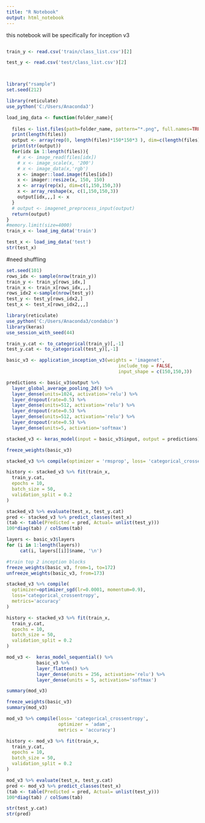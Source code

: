 ---
title: "R Notebook"
output: html_notebook
---

this notebook will be specifically for inception v3


```{r}
```


```{r}
train_y <- read.csv('train/class_list.csv')[2]

test_y <- read.csv('test/class_list.csv')[2]



library("rsample")
set.seed(212)

library(reticulate)
use_python('C:/Users/Anaconda3')

load_img_data <- function(folder_name){
  
  files <- list.files(path=folder_name, pattern="*.png", full.names=TRUE, recursive=FALSE)
  print(length(files))
  output <- array(rep(0, length(files)*150*150*3 ), dim=c(length(files),150,150,3))
  print(str(output))
  for(idx in 1:length(files)){
    # x <- image_read(files[idx])
    # x <- image_scale(x, '200')
    # x <- image_data(x,'rgb')
    x <- imager::load.image(files[idx])
    x <- imager::resize(x, 150, 150)
    x <- array(rep(x), dim=c(1,150,150,3))
    x <- array_reshape(x, c(1,150,150,3))
    output[idx,,,] <- x
  }
  # output <- imagenet_preprocess_input(output)
  return(output)
}
#memory.limit(size=4000)
train_x <- load_img_data('train')

test_x <- load_img_data('test')
str(test_x)
```



#need shuffling
```{r}
set.seed(101)
rows_idx <- sample(nrow(train_y))
train_y <- train_y[rows_idx,]
train_x <- train_x[rows_idx,,,]
rows_idx2 <-sample(nrow(test_y))
test_y <- test_y[rows_idx2,]
test_x <- test_x[rows_idx2,,,]
```





```{r}
library(reticulate)
use_python('C:/Users/Anaconda3/condabin') 
library(keras)
use_session_with_seed(44)

train_y.cat <- to_categorical(train_y)[,-1]
test_y.cat <- to_categorical(test_y)[,-1]

```



```{r}
basic_v3 <- application_inception_v3(weights = 'imagenet',
                                         include_top = FALSE,
                                         input_shape = c(150,150,3))
```



```{r}
predictions <- basic_v3$output %>%
  layer_global_average_pooling_2d() %>%
  layer_dense(units=1024, activation='relu') %>%
  layer_dropout(rate=0.5) %>%
  layer_dense(units=512, activation='relu') %>%
  layer_dropout(rate=0.5) %>%
  layer_dense(units=512, activation='relu') %>%
  layer_dropout(rate=0.5) %>%
  layer_dense(units=5, activation='softmax')

stacked_v3 <- keras_model(input = basic_v3$input, output = predictions)

freeze_weights(basic_v3)

```



```{r}
stacked_v3 %>% compile(optimizer = 'rmsprop', loss= 'categorical_crossentropy', metrics='accuracy')
```


```{r}
history <- stacked_v3 %>% fit(train_x,
  train_y.cat,
  epochs = 10,
  batch_size = 50,
  validation_split = 0.2
)
```





```{r}
stacked_v3 %>% evaluate(test_x, test_y.cat)
pred <- stacked_v3 %>% predict_classes(test_x)
(tab <- table(Predicted = pred, Actual= unlist(test_y)))
100*diag(tab) / colSums(tab)
```


```{r}
layers <- basic_v3$layers
for (i in 1:length(layers))
     cat(i, layers[[i]]$name, '\n')
```

```{r}
#train top 2 inception blocks 
freeze_weights(basic_v3, from=1, to=172)
unfreeze_weights(basic_v3, from=173)
```


```{r}
stacked_v3 %>% compile(
  optimizer=optimizer_sgd(lr=0.0001, momentum=0.9),
  loss='categorical_crossentropy',
  metrics='accuracy'
)
```


```{r}
history <- stacked_v3 %>% fit(train_x,
  train_y.cat,
  epochs = 10,
  batch_size = 50,
  validation_split = 0.2
)

```



```{r}




mod_v3 <-  keras_model_sequential() %>%
           basic_v3 %>%
           layer_flatten() %>%
           layer_dense(units = 256, activation='relu') %>%
           layer_dense(units = 5, activation='softmax')
```

```{r}
summary(mod_v3)
```
```{r}
freeze_weights(basic_v3)
summary(mod_v3)
```
```{r}
mod_v3 %>% compile(loss= 'categorical_crossentropy',
                   optimizer = 'adam',
                   metrics = 'accuracy')
```

```{r}
history <- mod_v3 %>% fit(train_x,
  train_y.cat,
  epochs = 10,
  batch_size = 50,
  validation_split = 0.2
)
```
```{r}
mod_v3 %>% evaluate(test_x, test_y.cat)
pred <- mod_v3 %>% predict_classes(test_x)
(tab <- table(Predicted = pred, Actual= unlist(test_y)))
100*diag(tab) / colSums(tab)
```
```{r}
str(test_y.cat)
str(pred)
```